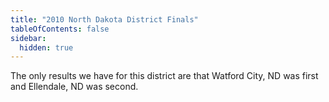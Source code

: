 ```yaml
---
title: "2010 North Dakota District Finals"
tableOfContents: false
sidebar:
  hidden: true
---
```


The only results we have for this district are that Watford City, ND was first and Ellendale, ND was second.
